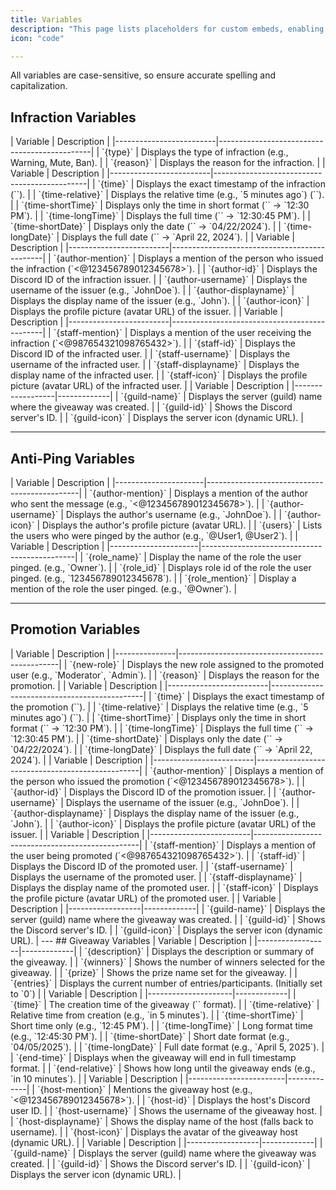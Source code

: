 ```yaml
---
title: Variables
description: "This page lists placeholders for custom embeds, enabling dynamic content by inserting user, server, and bot data into messages."
icon: "code"

---
```


<Note>All variables are case-sensitive, so ensure accurate spelling and capitalization.</Note>

## Infraction Variables
<AccordionGroup>
  <Accordion title="Miscellaneous Variables" icon="puzzle-piece">
| Variable            | Description |  
|-------------------------|----------------------------------------------|  
| `{type}`            | Displays the type of infraction (e.g., Warning, Mute, Ban). |  
| `{reason}`          | Displays the reason for the infraction. |  

  </Accordion>


  <Accordion title="Time Variables" icon="clock">
    | Variable            | Description |  
|-------------------------|----------------------------------------------|  
| `{time}`            | Displays the exact timestamp of the infraction (`<t:UNIX:f>`). |  
| `{time-relative}`   | Displays the relative time (e.g., `5 minutes ago`) (`<t:UNIX:R>`). |  
| `{time-shortTime}`  | Displays only the time in short format (`<t:UNIX:t>` → `12:30 PM`). |  
| `{time-longTime}`   | Displays the full time (`<t:UNIX:T>` → `12:30:45 PM`). |  
| `{time-shortDate}`  | Displays only the date (`<t:UNIX:d>` → `04/22/2024`). |  
| `{time-longDate}`   | Displays the full date (`<t:UNIX:D>` → `April 22, 2024`). |  
  </Accordion>

   <Accordion title="Author Variables" icon="user">
| Variable            | Description |  
|-------------------------|----------------------------------------------|  
| `{author-mention}`  | Displays a mention of the person who issued the infraction (`<@123456789012345678>`). |  
| `{author-id}`       | Displays the Discord ID of the infraction issuer. |  
| `{author-username}` | Displays the username of the issuer (e.g., `JohnDoe`). |  
| `{author-displayname}` | Displays the display name of the issuer (e.g., `John`). |  
| `{author-icon}`     | Displays the profile picture (avatar URL) of the issuer. |  
  </Accordion>

   <Accordion title="Recipient Variables" icon="user-tag">
| Variable            | Description |  
|-------------------------|----------------------------------------------|  
| `{staff-mention}`   | Displays a mention of the user receiving the infraction (`<@987654321098765432>`). |  
| `{staff-id}`        | Displays the Discord ID of the infracted user. |  
| `{staff-username}`  | Displays the username of the infracted user. |  
| `{staff-displayname}` | Displays the display name of the infracted user. |  
| `{staff-icon}`      | Displays the profile picture (avatar URL) of the infracted user. |  
  </Accordion>

  <Accordion title="Guild Variables" icon="server">
| Variable         | Description |
|------------------|-------------|
| `{guild-name}`   | Displays the server (guild) name where the giveaway was created. |
| `{guild-id}`     | Shows the Discord server's ID. |
| `{guild-icon}`   | Displays the server icon (dynamic URL). |
</Accordion>


</AccordionGroup>

---

## Anti-Ping Variables  
<AccordionGroup>
  <Accordion title="Author Variables" icon="user">
    | Variable          | Description |  
    |----------------------|----------------------------------------------|  
    | `{author-mention}`  | Displays a mention of the author who sent the message (e.g., `<@123456789012345678>`). |  
    | `{author-username}` | Displays the author's username (e.g., `JohnDoe`). |  
    | `{author-icon}`     | Displays the author's profile picture (avatar URL). |  
    | `{users}`          | Lists the users who were pinged by the author (e.g., `@User1, @User2`). |  
  </Accordion>
  <Accordion title="Role Variables" icon="user">
    | Variable          | Description |  
    |----------------------|----------------------------------------------|  
    | `{role_name}`  | Display the name of the role the user pinged. (e.g., `Owner`). |  
    | `{role_id}` | Displays role id of the role the user pinged. (e.g., `123456789012345678`). |  
    | `{role_mention}`     | Display a mention of the role the user pinged. (e.g., `@Owner`). |  
  </Accordion>

</AccordionGroup>

---
## Promotion Variables
<AccordionGroup>
  <Accordion title="Miscellaneous Variables" icon="puzzle-piece">
| Variable    | Description |  
|---------------|------------------------------------------------|  
| `{new-role}`  | Displays the new role assigned to the promoted user (e.g., `Moderator`, `Admin`). |  
| `{reason}`    | Displays the reason for the promotion. |  

  </Accordion>

   <Accordion title="Time Variables" icon="clock">
    | Variable            | Description |  
|-------------------------|----------------------------------------------|  
| `{time}`            | Displays the exact timestamp of the promotion (`<t:UNIX:f>`). |  
| `{time-relative}`   | Displays the relative time (e.g., `5 minutes ago`) (`<t:UNIX:R>`). |  
| `{time-shortTime}`  | Displays only the time in short format (`<t:UNIX:t>` → `12:30 PM`). |  
| `{time-longTime}`   | Displays the full time (`<t:UNIX:T>` → `12:30:45 PM`). |  
| `{time-shortDate}`  | Displays only the date (`<t:UNIX:d>` → `04/22/2024`). |  
| `{time-longDate}`   | Displays the full date (`<t:UNIX:D>` → `April 22, 2024`). |  
  </Accordion>



   <Accordion title="Author Variables" icon="user">
| Variable            | Description |  
|-------------------------|-------------------------------------------------|  
| `{author-mention}`  | Displays a mention of the person who issued the promotion (`<@123456789012345678>`). |  
| `{author-id}`       | Displays the Discord ID of the promotion issuer. |  
| `{author-username}` | Displays the username of the issuer (e.g., `JohnDoe`). |  
| `{author-displayname}` | Displays the display name of the issuer (e.g., `John`). |  
| `{author-icon}`     | Displays the profile picture (avatar URL) of the issuer. |  
  </Accordion>

   <Accordion title="Recipient Variables" icon="user-tag">
| Variable            | Description |  
|-------------------------|-------------------------------------------------|  
| `{staff-mention}`   | Displays a mention of the user being promoted (`<@987654321098765432>`). |  
| `{staff-id}`        | Displays the Discord ID of the promoted user. |  
| `{staff-username}`  | Displays the username of the promoted user. |  
| `{staff-displayname}` | Displays the display name of the promoted user. |  
| `{staff-icon}`      | Displays the profile picture (avatar URL) of the promoted user. |  
  </Accordion>

  <Accordion title="Guild Variables" icon="server">
| Variable         | Description |
|------------------|-------------|
| `{guild-name}`   | Displays the server (guild) name where the giveaway was created. |
| `{guild-id}`     | Shows the Discord server's ID. |
| `{guild-icon}`   | Displays the server icon (dynamic URL). |
</Accordion>

</AccordionGroup>
---
## Giveaway Variables
<AccordionGroup>

<Accordion title="Giveaway Details" icon="gift">
| Variable         | Description |
|------------------|-------------|
| `{description}`  | Displays the description or summary of the giveaway. |
| `{winners}`      | Shows the number of winners selected for the giveaway. |
| `{prize}`        | Shows the prize name set for the giveaway. |
| `{entries}`      | Displays the current number of entries/participants. (Initially set to `0`) |
</Accordion>

<Accordion title="Time Variables" icon="clock">
| Variable            | Description |
|---------------------|-------------|
| `{time}`            | The creation time of the giveaway (`<t:UNIX:f>` format). |
| `{time-relative}`   | Relative time from creation (e.g., `in 5 minutes`). |
| `{time-shortTime}`  | Short time only (e.g., `12:45 PM`). |
| `{time-longTime}`   | Long format time (e.g., `12:45:30 PM`). |
| `{time-shortDate}`  | Short date format (e.g., `04/05/2025`). |
| `{time-longDate}`   | Full date format (e.g., `April 5, 2025`). |
| `{end-time}`        | Displays when the giveaway will end in full timestamp format. |
| `{end-relative}`    | Shows how long until the giveaway ends (e.g., `in 10 minutes`). |
</Accordion>

<Accordion title="Host Variables" icon="user">
| Variable              | Description |
|------------------------|-------------|
| `{host-mention}`       | Mentions the giveaway host (e.g., `<@123456789012345678>`). |
| `{host-id}`            | Displays the host's Discord user ID. |
| `{host-username}`      | Shows the username of the giveaway host. |
| `{host-displayname}`   | Shows the display name of the host (falls back to username). |
| `{host-icon}`          | Displays the avatar of the giveaway host (dynamic URL). |
</Accordion>

<Accordion title="Guild Variables" icon="server">
| Variable         | Description |
|------------------|-------------|
| `{guild-name}`   | Displays the server (guild) name where the giveaway was created. |
| `{guild-id}`     | Shows the Discord server's ID. |
| `{guild-icon}`   | Displays the server icon (dynamic URL). |
</Accordion>

</AccordionGroup>
